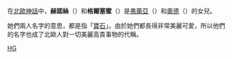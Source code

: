 {{split|赫諾絲|格爾塞蜜}}
在[[北歐神話|北歐神話]]中，'''赫諾絲'''（{{lang|en|Hnoss}}）和'''格爾塞蜜'''（{{lang|en|Gersemi}}）是[[弗蕾亞|弗蕾亞]]（{{lang|en|Freya}}）和[[奧德_(北歐神話)|奧德]]（{{lang|en|Odur}}）的女兒。

她們兩人名字的意思，都是指「[[寶石|寶石]]」。由於她們都長得非常美麗可愛，所以他們的名字也成了北歐人對一切美麗高貴事物的代稱。

{{北歐神話小作品}}
{{北歐神話}}

[[Category:北歐女神|HG]]